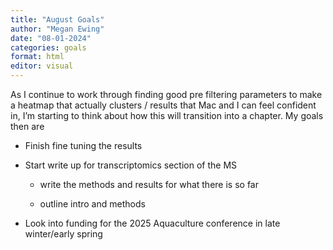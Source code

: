 ```yaml
---
title: "August Goals"
author: "Megan Ewing"
date: "08-01-2024"
categories: goals
format: html
editor: visual
---
```


As I continue to work through finding good pre filtering parameters to make a heatmap that actually clusters / results that Mac and I can feel confident in, I'm starting to think about how this will transition into a chapter. My goals then are

-   Finish fine tuning the results

-   Start write up for transcriptomics section of the MS

    -   write the methods and results for what there is so far

    -   outline intro and methods

-   Look into funding for the 2025 Aquaculture conference in late winter/early spring
